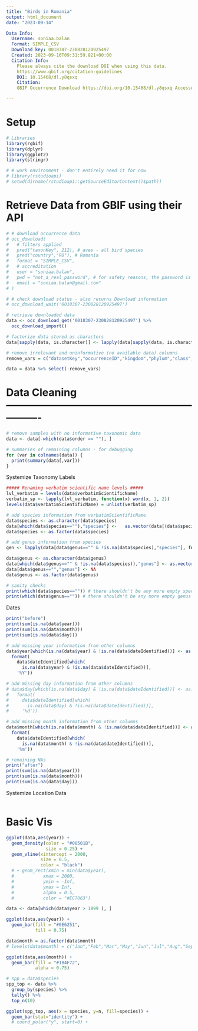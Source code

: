```yaml
---
title: "Birds in Romania"
output: html_document
date: "2023-09-14"

Data Info:
  Username: soniaa.balan
  Format: SIMPLE_CSV
  Download key: 0018307-230828120925497
  Created: 2023-09-16T09:31:59.821+00:00
  Citation Info:  
    Please always cite the download DOI when using this data.
    https://www.gbif.org/citation-guidelines
    DOI: 10.15468/dl.y8qsxq
    Citation:
    GBIF Occurrence Download https://doi.org/10.15468/dl.y8qsxq Accessed from R via rgbif(https://github.com/ropensci/rgbif) on 2023-09-16

---
```


# Setup 
```r
# Libraries
library(rgbif)
library(dplyr)
library(ggplot2)
library(stringr)

# # work environment - don't entirely need it for now
# library(rstudioapi) 
# setwd(dirname(rstudioapi::getSourceEditorContext()$path))
```

# Retrieve Data from GBIF using their API
```r
# # download occurrence data
# occ_download(
#   # filters applied
#   pred("taxonKey", 212), # aves - all bird species
#   pred("country","RO"), # Romania
#   format = "SIMPLE_CSV",
#   # accreditation
#   user = "soniaa.balan",
#   pwd = "not_a_real_password", # for safety reasons, the password is not included in this script
#   email = "soniaa.balan@gmail.com"
# )

# # check download status - also returns Download information
# occ_download_wait('0018307-230828120925497')

# retrieve downloaded data
data <- occ_download_get('0018307-230828120925497') %>%
  occ_download_import()

# factorize data stored as characters
data[sapply(data, is.character)] <- lapply(data[sapply(data, is.character)],as.factor)

# remove irrelevant and uninformative (no available data) columns
remove_vars = c("datasetKey","occurrenceID","kingdom","phylum","class","verbatimScientificNameAuthorship","countryCode","publishingOrgKey","coordinatePrecision","elevation","elevationAccuracy","depth","depthAccuracy","taxonKey","speciesKey","catalogNumber","recordNumber","license","rightsHolder","establishmentMeans","lastInterpreted","recordedBy","typeStatus","mediaType","issue")

data = data %>% select(-remove_vars)
```


# Data Cleaning ----------------------------------------------------------------

```r
# remove samples with no informative taxonomic data
data <- data[-which(data$order == ""), ]

# summaries of remaining columns - for debugging
for (var in colnames(data)) {
  print(summary(data[,var]))
}
```

Systemize Taxonomy Labels
```r

##### Renaming verbatim scientific name levels #####
lvl_verbatim = levels(data$verbatimScientificName)
verbatim_sp <- lapply(lvl_verbatim, function(x) word(x, 1, 2))
levels(data$verbatimScientificName) = unlist(verbatim_sp)

# add species information from verbatimScientificName 
data$species <- as.character(data$species)
data[which(data$species==""),"species"] <-   as.vector(data[(data$species==""),"verbatimScientificName"])
data$species <- as.factor(data$species)

# add genus information from species
gen <- lapply(data[data$genus=="" & !is.na(data$species),"species"], function(x) word(x, 1))

data$genus <- as.character(data$genus)
data[which(data$genus=="" & !is.na(data$species)),"genus"] <- as.vector(gen)
data[data$genus=="","genus"] <- NA
data$genus <- as.factor(data$genus)

# sanity checks
print(which(data$species=="")) # there shouldn't be any more empty species
print(which(data$genus=="")) # there shouldn't be any more empty genus

```
Dates
```r
print("before")
print(sum(is.na(data$year)))
print(sum(is.na(data$month)))
print(sum(is.na(data$day)))

# add missing year information from other columns 
data$year[which(is.na(data$year) & !is.na(data$dateIdentified))] <- as.numeric(
  format(
    data$dateIdentified[which(
      is.na(data$year) & !is.na(data$dateIdentified))],
    '%Y'))

# add missing day information from other columns
# data$day[which(is.na(data$day) & !is.na(data$dateIdentified))] <- as.numeric(
#   format(
#     data$dateIdentified[which(
#       is.na(data$day) & !is.na(data$dateIdentified))],
#     '%d'))

# add missing month information from other columns
data$month[which(is.na(data$month) & !is.na(data$dateIdentified))] <- as.factor(
  format(
    data$dateIdentified[which(
      is.na(data$month) & !is.na(data$dateIdentified))],
    '%m'))

# remaining NAs
print("after")
print(sum(is.na(data$year)))
print(sum(is.na(data$month)))
print(sum(is.na(data$day)))
```
Systemize Location Data
```r


```
# Basic Vis
```r

ggplot(data,aes(year)) +
  geom_density(color = "#00501B",
               size = 0.25) +
  geom_vline(xintercept = 2000,
             size = 0.5,
             color = "black") 
  # + geom_rect(xmin = min(data$year),
  #           xmax = 2000,
  #           ymin = -Inf, 
  #           ymax = Inf,
  #           alpha = 0.5,
  #           color = "#EC7063")


```

```r
data <- data[which(data$year > 1999 ), ]

ggplot(data,aes(year)) +
  geom_bar(fill = "#0E6251",
           fill = 0.75)

data$month = as.factor(data$month)
# levels(data$month) = c("Jan","Feb","Mar","May","Jun","Jul","Aug","Sep","Oct","Nov","Dec")

ggplot(data,aes(month)) +
  geom_bar(fill = "#1B4F72", 
           alpha = 0.75)

# spp = data$species
spp_top <- data %>%
  group_by(species) %>%
  tally() %>%
  top_n(10)

ggplot(spp_top, aes(x = species, y=n, fill=species)) +
  geom_bar(stat="identity") + 
  # coord_polar("y", start=0) +
```
